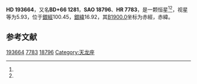 {{Starbox begin
| name = HD 193664
}}
{{Starbox observe
| epoch = [[J2000.0|J2000.0]]
| constell = {{星座名待查}}<ref name=SIMBAD>{{cite web
 | url=http://simbad.u-strasbg.fr/simbad/sim-id?Ident=HR+7783
 | title=Pulsating variable Star
 | publisher=Centre de Données astronomiques de Strasbourg
 | work=SIMBAD
 | accessdate=2012-07-13
 | archive-date=2016-03-16
 | archive-url=https://web.archive.org/web/20160316091258/http://simbad.u-strasbg.fr/simbad/sim-id?Ident=HR+7783
 | dead-url=no
 }}</ref><ref name=DATA>{{cite web
 | url=http://vizier.u-strasbg.fr/viz-bin/VizieR-5?-out.add=.&-source=5050&-corr=PK=HR&-out.max=9999&HR=7783
 | title=VizieR Detailed Page
 | accessdate=2012-07-13
 | archive-date=2016-03-05
 | archive-url=https://web.archive.org/web/20160305212756/http://vizier.u-strasbg.fr/viz-bin/VizieR-5?-out.add=.&-source=5050&-corr=PK=HR&-out.max=9999&HR=7783
 | dead-url=no
 }}</ref>
| 星官 = 
| ra = {{RA|20|17|31.3}}<ref name=SIMBAD /><ref name=DATA />
| dec = {{DEC|+66|51|14}}<ref name=SIMBAD /><ref name=DATA />
| appmag_v = 5.93<ref name=SIMBAD /><ref name=DATA />
}}
{{Starbox character
| class = G3V<ref name=SIMBAD /><ref name=DATA />
| b-v = 0.58<ref name=SIMBAD /><ref name=DATA />
| u-b = 0.06<ref name=SIMBAD /><ref name=DATA />
| r-i = <ref name=SIMBAD /><ref name=DATA />
| variable = 
}}
{{Starbox astrometry
| radial_v = 0.06
| prop_mo_ra = -5
| parallax = 0.067
| p_error = 
}}
{{Starbox catalog
| names =BD+66 1281，[[SAO星表|SAO]] 18796，[[HD星表|HD]] 193664，[[HR星表|HR]] 7783}}
{{Starbox reference |Simbad=HR+7783}}
{{Starbox end}}

'''HD 193664'''，又名'''BD+66 1281'''，'''SAO 18796'''、'''HR 7783'''，是一颗恒星<ref name=SIMBAD /><ref name=DATA />，视星等为5.93，位于[[銀道座標系|銀經]]100.45，[[銀道座標系|銀緯]]16.92，其[[B1900.0|B1900.0]]坐标为赤經{{RA|20|16|32.3}}，赤緯{{DEC|+66|16.92|56}}。

== 参考文献 ==
{{reflist}}

{{star-stub}}

[[Category:HD和HDE天體|193664]]
[[Category:HR天體|7783]]
[[Category:SAO天體|18796]]
[[Category:天龙座|Category:天龙座]]